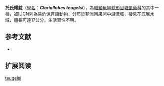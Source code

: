 {{Speciesbox
| name = 托氏耀鯰
| image = 
| image_width = 260px
| image_caption = 
| status = VU
| status_system = IUCN3.1
| genus = Clariallabes
| species = teugelsi
| authority = [[Ferraris|Ferraris]], 2007
| synonyms = *''Clarias dumerili longibarbis'',David & Poll, 1937
}}

'''托氏耀鯰'''（[[學名|學名]]：'''''Clariallabes teugelsi'''''），為[[輻鰭魚綱|輻鰭魚綱]][[鯰形目|鯰形目]][[塘虱魚科|塘虱魚科]]的其中一[[種|種]]，被[[IUCN|IUCN]]列為易危保育類動物，分布於[[非洲|非洲]][[剛果河|剛果河]]中游流域，棲息在底層水域，體長可達17公分，生活習性不明。

==参考文献==
*{{FishBase_species|genus=Clariallabes|species=teugelsi|year=2011|month=12}}

== 扩展阅读 ==
{{refbegin}}
{{wikispecies-inline|Clariallabes teugelsi|托氏耀鯰}}
{{refend}}
{{Taxonbar|from=Q6429779}}

[[Category:耀鯰屬|teugelsi]]